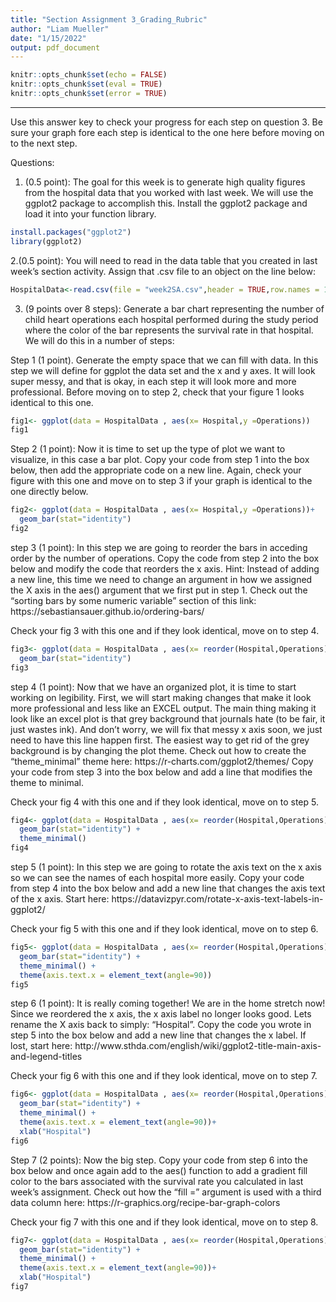 ---
title: "Section Assignment 3_Grading_Rubric"
author: "Liam Mueller"
date: "1/15/2022"
output: pdf_document
---

```{r setup, include=FALSE}
knitr::opts_chunk$set(echo = FALSE)
knitr::opts_chunk$set(eval = TRUE)
knitr::opts_chunk$set(error = TRUE)
```


***
Use this answer key to check your progress for each step on question 3. Be sure your graph fore each step is identical to the one here before moving on to the next step.

\newpage  

Questions:

1. (0.5 point): The goal for this week is to generate high quality figures from the hospital data that you worked with last week. We will use the ggplot2 package to accomplish this. Install the ggplot2 package and load it into your function library.

```{r}
install.packages("ggplot2")
library(ggplot2)
```

2.(0.5 point): You will need to read in the data table that you created in last week's section activity. Assign that .csv file to an object on the line below:

```{r}
HospitalData<-read.csv(file = "week2SA.csv",header = TRUE,row.names = 1)
```

\newpage

3. (9 points over 8 steps): Generate a bar chart representing the number of child heart operations each hospital performed during the study period where the color of the bar represents the survival rate in that hospital. We will do this in a number of steps:

Step 1 (1 point). Generate the empty space that we can fill with data. In this step we will define for ggplot the data set and the x and y axes. It will look super messy, and that is okay, in each step it will look more and more professional. Before moving on to step 2, check that your figure 1 looks identical to this one.

```{r}
fig1<- ggplot(data = HospitalData , aes(x= Hospital,y =Operations))
fig1
```

\newpage  

Step 2 (1 point): Now it is time to set up the type of plot we want to visualize, in this case a bar plot. Copy your code from step 1 into the box below, then add the appropriate code on a new line. Again, check your figure with this one and move on to step 3 if your graph is identical to the one directly below. 


```{r}
fig2<- ggplot(data = HospitalData , aes(x= Hospital,y =Operations))+
  geom_bar(stat="identity")
fig2

```

\newpage  

step 3 (1 point): In this step we are going to reorder the bars in acceding order by the number of operations. Copy the code from step 2 into the box below and modify the code that reorders the x axis. Hint: Instead of adding a new line, this time we need to change an argument in how we assigned the X axis in the aes() argument that we first put in step 1. Check out the "sorting bars by some numeric variable" section of this link: https://sebastiansauer.github.io/ordering-bars/

Check your fig 3  with this one and if they look identical, move on to step 4.

```{r}
fig3<- ggplot(data = HospitalData , aes(x= reorder(Hospital,Operations),y =Operations))+
  geom_bar(stat="identity")
fig3

```

\newpage  

step 4 (1 point): Now that we have an organized plot, it is time to start working on legibility. First, we will start making changes that make it look more professional and less like an EXCEL output. The main thing making it look like an excel plot is that grey background that journals hate (to be fair, it just wastes ink). And don't worry, we will fix that messy x axis soon, we just need to have this line happen first. The easiest way to get rid of the grey background is by changing the plot theme. Check out how to create the "theme_minimal" theme here: https://r-charts.com/ggplot2/themes/
Copy your code from step 3 into the box below and add a line that modifies the theme to minimal.

Check your fig 4  with this one and if they look identical, move on to step 5.

```{r}
fig4<- ggplot(data = HospitalData , aes(x= reorder(Hospital,Operations),y =Operations))+
  geom_bar(stat="identity") +
  theme_minimal()
fig4

```

\newpage  

step 5 (1 point): In this step we are going to rotate the axis text on the x axis so we can see the names of each hospital more easily. Copy your code from step 4 into the box below and add a new line that changes the axis text of the x axis. Start here: https://datavizpyr.com/rotate-x-axis-text-labels-in-ggplot2/

Check your fig 5  with this one and if they look identical, move on to step 6.

```{r}
fig5<- ggplot(data = HospitalData , aes(x= reorder(Hospital,Operations),y =Operations))+
  geom_bar(stat="identity") +
  theme_minimal() +
  theme(axis.text.x = element_text(angle=90))
fig5

```
\newpage  

step 6 (1 point): It is really coming together! We are in the home stretch now! Since we reordered the x axis, the x axis label no longer looks good. Lets rename the X axis back to simply: "Hospital". Copy the code you wrote in step 5 into the box below and add a new line that changes the x label. If lost, start here: http://www.sthda.com/english/wiki/ggplot2-title-main-axis-and-legend-titles

Check your fig 6  with this one and if they look identical, move on to step 7.

```{r}
fig6<- ggplot(data = HospitalData , aes(x= reorder(Hospital,Operations),y =Operations))+
  geom_bar(stat="identity") +
  theme_minimal() +
  theme(axis.text.x = element_text(angle=90))+
  xlab("Hospital")
fig6

```

\newpage  

Step 7 (2 points): Now the big step. Copy your code from step 6 into the box below and once again add to the aes() function to add a gradient fill color to the bars associated with the survival rate you calculated in last week's assignment. Check out how the "fill =" argument is used with a third data column here:  https://r-graphics.org/recipe-bar-graph-colors

Check your fig 7  with this one and if they look identical, move on to step 8.


```{r}  

fig7<- ggplot(data = HospitalData , aes(x= reorder(Hospital,Operations),y =Operations,fill=SurvivalRate))+
  geom_bar(stat="identity") +
  theme_minimal() +
  theme(axis.text.x = element_text(angle=90))+
  xlab("Hospital")
fig7

```



